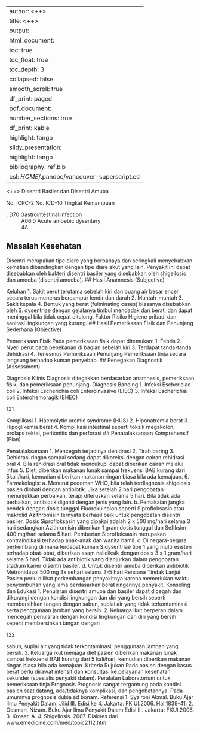 
---
author: <++>
title: <++>
output:
  html_document:
    toc: true
    toc_float: true
    toc_depth: 3
    collapsed: false
    smooth_scroll: true
    df_print: paged
  pdf_document:
    number_sections: true
    df_print: kable
    highlight: tango
  slidy_presentation:
    highlight: tango
bibliography: ref.bib
csl: $HOME$/.pandoc/vancouver-superscript.csl
---

<++>
Disentri Basiler dan Disentri Amuba

No. ICPC-2
No. ICD-10
Tingkat Kemampuan

: D70 Gastrointestinal infection
: A06.0 Acute amoebic dysentery
: 4A

## Masalah Kesehatan

Disentri merupakan tipe diare yang berbahaya dan seringkali menyebabkan
kematian dibandingkan dengan tipe diare akut yang lain.
Penyakit ini dapat disebabkan oleh bakteri disentri basiler yang disebabkan
oleh shigellosis dan amoeba (disentri amoeba).
## Hasil Anamnesis (Subjective)

Keluhan
1. Sakit perut terutama sebelah kiri dan buang air besar encer secara terus
menerus bercampur lendir dan darah
2. Muntah-muntah
3. Sakit kepala
4. Bentuk yang berat (fulminating cases) biasanya disebabkan oleh S.
dysentriae dengan gejalanya timbul mendadak dan berat, dan dapat
meninggal bila tidak cepat ditolong.
Faktor Risiko
Higiene pribadi dan sanitasi lingkungan yang kurang.
## Hasil Pemeriksaan Fisik dan Penunjang Sederhana (Objective)

Pemeriksaan Fisik
Pada pemeriksaan fisik dapat ditemukan:
1. Febris
2. Nyeri perut pada penekanan di bagian sebelah kiri
3. Terdapat tanda-tanda dehidrasi
4. Tenesmus
Pemeriksaan Penunjang
Pemeriksaan tinja secara langsung terhadap kuman penyebab.
## Penegakan Diagnostik (Assessment)

Diagnosis Klinis
Diagnosis ditegakkan berdasarkan anamnesis, pemeriksaan fisik, dan
pemeriksaan penunjang.
Diagnosis Banding
1. Infeksi Eschericiae coli
2. Infeksi Escherichia coli Enteroinvasive (EIEC)
3. Infeksi Escherichia coli Enterohemoragik (EHEC)

121

Komplikasi
1. Haemolytic uremic syndrome (HUS)
2. Hiponatremia berat
3. Hipoglikemia berat
4. Komplikasi intestinal seperti toksik megakolon, prolaps rektal, peritonitis
dan perforasi
## Penatalaksanaan Komprehensif (Plan)

Penatalaksanaan
1. Mencegah terjadinya dehidrasi
2. Tirah baring
3. Dehidrasi ringan sampai sedang dapat dikoreksi dengan cairan rehidrasi
oral
4. Bila rehidrasi oral tidak mencukupi dapat diberikan cairan melalui infus
5. Diet, diberikan makanan lunak sampai frekuensi BAB kurang dari
5kali/hari, kemudian diberikan makanan ringan biasa bila ada kemajuan.
6. Farmakologis:
a. Menurut pedoman WHO, bila telah terdiagnosis shigelosis pasien
diobati dengan antibiotik. Jika setelah 2 hari pengobatan menunjukkan
perbaikan, terapi diteruskan selama 5 hari. Bila tidak ada perbaikan,
antibiotik diganti dengan jenis yang lain.
b. Pemakaian jangka pendek dengan dosis tunggal Fluorokuinolon
seperti Siprofloksasin atau makrolid Azithromisin ternyata berhasil baik
untuk pengobatan disentri basiler. Dosis Siprofloksasin yang dipakai
adalah 2 x 500 mg/hari selama 3 hari sedangkan Azithromisin
diberikan 1 gram dosis tunggal dan Sefiksim 400 mg/hari selama 5
hari. Pemberian Siprofloksasin merupakan kontraindikasi terhadap
anak-anak dan wanita hamil.
c. Di negara-negara berkembang di mana terdapat kuman S.dysentriae
tipe 1 yang multiresisten terhadap obat-obat, diberikan asam nalidiksik
dengan dosis 3 x 1 gram/hari selama 5 hari. Tidak ada antibiotik yang
dianjurkan dalam pengobatan stadium karier disentri basiler.
d. Untuk disentri amuba diberikan antibiotik Metronidazol 500 mg 3x
sehari selama 3-5 hari
Rencana Tindak Lanjut
Pasien perlu dilihat perkembangan penyakitnya karena memerlukan waktu
penyembuhan yang lama berdasarkan berat ringannya penyakit.
Konseling dan Edukasi
1. Penularan disentri amuba dan basiler dapat dicegah dan dikurangi dengan
kondisi lingkungan dan diri yang bersih seperti membersihkan tangan
dengan sabun, suplai air yang tidak terkontaminasi serta penggunaan
jamban yang bersih.
2. Keluarga ikut berperan dalam mencegah penularan dengan kondisi
lingkungan dan diri yang bersih seperti membersihkan tangan dengan

122

sabun, suplai air yang tidak terkontaminasi, penggunaan jamban yang
bersih.
3. Keluarga ikut menjaga diet pasien diberikan makanan lunak sampai
frekuensi BAB kurang dari 5 kali/hari, kemudian diberikan makanan ringan
biasa bila ada kemajuan.
Kriteria Rujukan
Pada pasien dengan kasus berat perlu dirawat intensif dan konsultasi ke
pelayanan kesehatan sekunder (spesialis penyakit dalam).
Peralatan
Laboratorium untuk pemeriksaan tinja
Prognosis
Prognosis sangat tergantung pada kondisi pasien saat datang, ada/tidaknya
komplikasi, dan pengobatannya. Pada umumnya prognosis dubia ad bonam.
Referensi
1. Sya’roni Akmal. Buku Ajar Ilmu Penyakit Dalam. Jilid III. Edisi ke 4.
Jakarta: FK UI.2006. Hal 1839-41.
2. Oesman, Nizam. Buku Ajar Ilmu Penyakit Dalam Edisi III. Jakarta:
FKUI.2006.
3. Kroser,
A.
J.
Shigellosis.
2007.
Diakses
dari
www.emedicine.com/med/topic2112.htm.
